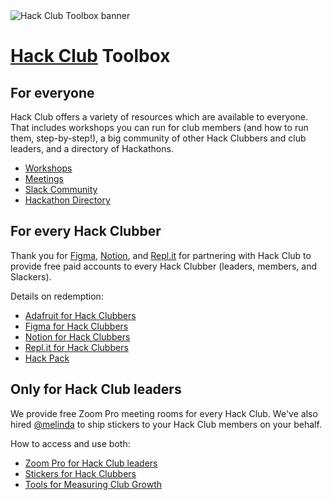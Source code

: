 
<Image src="/banner.png" width={2000} height={650} alt="Hack Club Toolbox banner" />

# [Hack Club](https://hackclub.com) Toolbox

## For everyone

Hack Club offers a variety of resources which are available to everyone. That includes workshops you can run for club members (and how to run them, step-by-step!), a big community of other Hack Clubbers and club leaders, and a directory of Hackathons.

 - [Workshops](https://workshops.hackclub.com/)
 - [Meetings](https://meetings.hackclub.com/)
 - [Slack Community](https://hackclub.com/slack/)
 - [Hackathon Directory](https://hackathons.hackclub.com/)

## For every Hack Clubber

Thank you for [Figma](https://www.figma.com/), [Notion](https://www.notion.so/), and [Repl.it](http://repl.it) for partnering with Hack Club to provide free paid accounts to every Hack Clubber (leaders, members, and Slackers).

Details on redemption:

- [Adafruit for Hack Clubbers](/adafruit)
- [Figma for Hack Clubbers](/figma)
- [Notion for Hack Clubbers](/notion)
- [Repl.it for Hack Clubbers](/replit)
- [Hack Pack](/hack_pack)

## Only for Hack Club leaders

We provide free Zoom Pro meeting rooms for every Hack Club. We've also hired [@melinda](https://hackclub.slack.com/team/U018B5U27CH) to ship stickers to your Hack Club members on your behalf.

How to access and use both:

- [Zoom Pro for Hack Club leaders](/zoom_pro)
- [Stickers for Hack Clubbers](/stickers)
- [Tools for Measuring Club Growth](/club_data)
